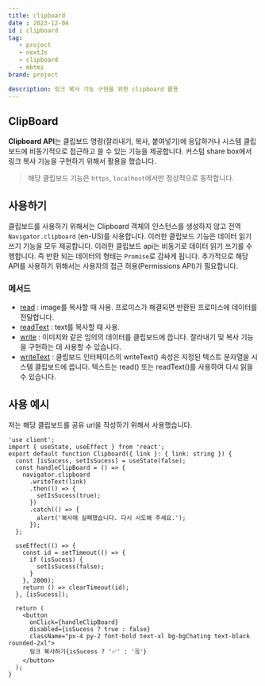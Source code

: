 ```yaml
---
title: clipboard
date : 2023-12-04
id : clipboard
tag: 
   - project
   - nextJs
   - clipboard
   - mbtmi
brand: project

description: 링크 복사 기능 구현을 위한 clipboard 활용
---
```


## ClipBoard
**Clipboard API**는 클립보드 명령(잘라내기, 복사, 붙여넣기)에 응답하거나 시스템 클립보드에 비동기적으로 접근하고 쓸 수 있는 기능을 제공합니다. 커스텀 share box에서 링크 복사 기능을 구현하기 위해서 활용을 했습니다. 

> 해당 클립보드 기능은 `https`, `localhost`에서만 정상적으로 동작합니다.
> 

## 사용하기

클립보드를 사용하기 위해서는 Clipboard 객체의 인스턴스를 생성하지 않고 전역 `Navigator.clipboard` (en-US)를 사용합니다. 이러한 클립보드 기능은 데이터 읽기 쓰기 기능을 모두 제공합니다.  이러한 클립보드 api는 비동기로 데이터 읽기 쓰기를 수행합니다.  즉 반환 되는 데이터의 형태는 `Promise`로 감싸게 됩니다. 추가적으로 해당 API를 사용하기 위해서는 사용자의 접근 허용(Permissions API)가 필요합니다.

### 메서드

- [read](https://developer.mozilla.org/en-US/docs/Web/API/Clipboard/read) : image를 복사할 때 사용. 프로미스가 해결되면 반환된 프로미스에 데이터를 전달합니다.
- [readText](https://developer.mozilla.org/en-US/docs/Web/API/Clipboard/readText) :  text를 복사할 때 사용.
- [write](https://developer.mozilla.org/en-US/docs/Web/API/Clipboard/write) : 이미지와 같은 임의의 데이터를 클립보드에 씁니다. 잘라내기 및 복사 기능을 구현하는 데 사용할 수 있습니다.
- [writeText](https://developer.mozilla.org/en-US/docs/Web/API/Clipboard/writeText) : 클립보드 인터페이스의 writeText() 속성은 지정된 텍스트 문자열을 시스템 클립보드에 씁니다. 텍스트는 read() 또는 readText()를 사용하여 다시 읽을 수 있습니다.

## 사용 예시

저는 해당 클립보드를 공유 url을 작성하기 위해서 사용했습니다. 

```tsx
'use client';
import { useState, useEffect } from 'react';
export default function Clipboard({ link }: { link: string }) {
  const [isSucess, setIsSucess] = useState(false);
  const handleClipBoard = () => {
    navigator.clipboard
      .writeText(link)
      .then(() => {
        setIsSucess(true);
      })
      .catch(() => {
        alert('복사에 실패했습니다. 다시 시도해 주세요.');
      });
  };

  useEffect(() => {
    const id = setTimeout(() => {
      if (isSucess) {
        setIsSucess(false);
      }
    }, 2000);
    return () => clearTimeout(id);
  }, [isSucess]);

  return (
    <button
      onClick={handleClipBoard}
      disabled={isSucess ? true : false}
      className="px-4 py-2 font-bold text-xl bg-bgChating text-black rounded-2xl">
      링크 복사하기{isSucess ? '✅' : '🗒️'}
    </button>
  );
}
```